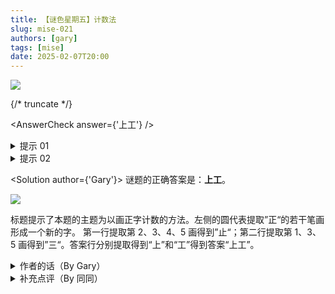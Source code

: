 ```yaml
---
title: 【谜色星期五】计数法
slug: mise-021
authors: [gary]
tags: [mise]
date: 2025-02-07T20:00
---
```


![](./mise-021.assets/mise-021.webp)

{/* truncate */}

<AnswerCheck answer={'上工'} />

<details>
    <summary>提示 01</summary>

    我们平时计票用的计数法是什么呢？

</details>

<details>
    <summary>提示 02</summary>

    将右边的每个提示图片翻译成一个汉字。第一行右侧的图片翻译为“止”。

</details>

<Solution author={'Gary'}>
谜题的正确答案是：**上工**。

![](./mise-021.assets/mise-021-sol.webp)

标题提示了本题的主题为以画正字计数的方法。左侧的圆代表提取”正“的若干笔画形成一个新的字。
第一行提取第 2、3、4、5 画得到”止“；第二行提取第 1、3、5 画得到”三“。答案行分别提取得到“上”和“工”得到答案“上工”。

</Solution>

<details>
    <summary>作者的话（By Gary）</summary>

    本题在各处收到了很多的好评，十分感谢各位的支持！
    这题其实诞生于一段时间以前了，只是现在才拿出来，所以不是故意设置成“上工”这个十分《应景》的答案的
    （在这里也祝大家新的一年学习工作顺顺利利）。
    一开始这道题其实使用数字表示提取的笔画数，在此也感谢 Winfrid 老师的修改，用黑白圆圈的方式让这道题变得更加简洁。

</details>

<details>
    <summary>补充点评（By 同同）</summary>

    虽然用圆圈来表示需要提取的笔画确实比数字更美观，但是似乎变得更容易产生误会了……

    <center>
        ![](./mise-021.assets/mise-021-meme-1.webp)
        <ImgCaption>两种颜色的圈圈？还有太鼓达人高手！</ImgCaption>
    </center>

</details>

